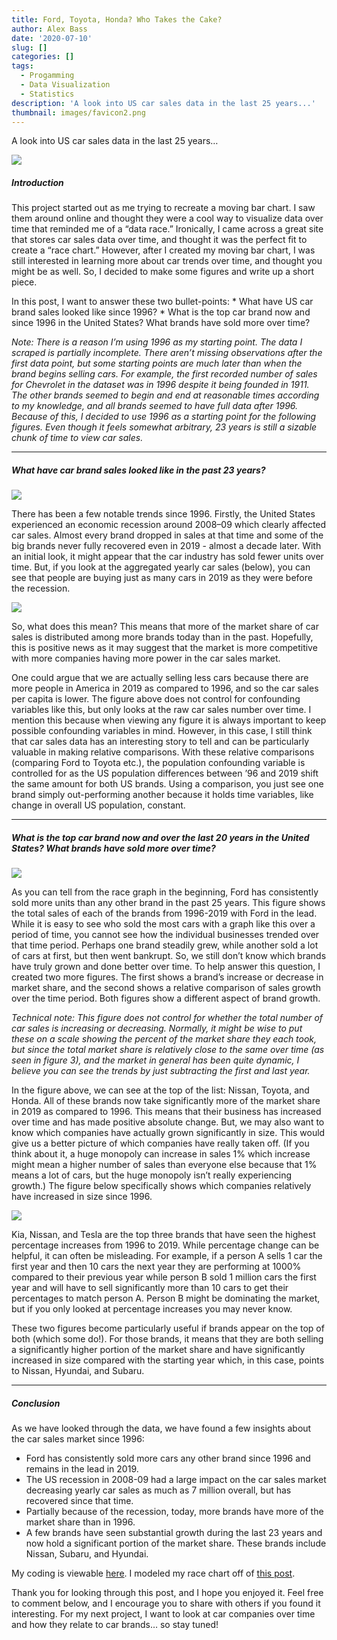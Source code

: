 ```yaml
---
title: Ford, Toyota, Honda? Who Takes the Cake?
author: Alex Bass
date: '2020-07-10'
slug: []
categories: []
tags:
  - Progamming
  - Data Visualization
  - Statistics
description: 'A look into US car sales data in the last 25 years...'
thumbnail: images/favicon2.png
---
```

A look into US car sales data in the last 25 years...

![](https://media.giphy.com/media/rUE9CTmsYMbbOz2MqD/giphy.gif#center)

##### Introduction

This project started out as me trying to recreate a moving bar chart. I saw them around online and thought they were a cool way to visualize data over time that reminded me of a "data race." Ironically, I came across a great site that stores car sales data over time, and thought it was the perfect fit to create a "race chart." However, after I created my moving bar chart, I was still interested in learning more about car trends over time, and thought you might be as well. So, I decided to make some figures and write up a short piece.

In this post, I want to answer these two bullet-points:
* What have US car brand sales looked like since 1996?
* What is the top car brand now and since 1996 in the United States? What brands have sold more over time?

*Note: There is a reason I'm using 1996 as my starting point. The data I scraped is partially incomplete. There aren't missing observations after the first data point, but some starting points are much later than when the brand begins selling cars. For example, the first recorded number of sales for Chevrolet in the dataset was in 1996 despite it being founded in 1911. The other brands seemed to begin and end at reasonable times according to my knowledge, and all brands seemed to have full data after 1996. Because of this, I decided to use 1996 as a starting point for the following figures. Even though it feels somewhat arbitrary, 23 years is still a sizable chunk of time to view car sales.*

-----------------------------------

##### What have car brand sales looked like in the past 23 years?

![](/./about_files/brand_over_time.png#center)

There has been a few notable trends since 1996. Firstly, the United States experienced an economic recession around 2008–09 which clearly affected car sales. Almost every brand dropped in sales at that time and some of the big brands never fully recovered even in 2019 - almost a decade later. With an initial look, it might appear that the car industry has sold fewer units over time. But, if you look at the aggregated yearly car sales (below), you can see that people are buying just as many cars in 2019 as they were before the recession.

![](/./about_files/yearly_sales_over_time.png#center)

So, what does this mean? This means that more of the market share of car sales is distributed among more brands today than in the past. Hopefully, this is positive news as it may suggest that the market is more competitive with more companies having more power in the car sales market.

One could argue that we are actually selling less cars because there are more people in America in 2019 as compared to 1996, and so the car sales per capita is lower. The figure above does not control for confounding variables like this, but only looks at the raw car sales number over time. I mention this because when viewing any figure it is always important to keep possible confounding variables in mind. However, in this case, I still think that car sales data has an interesting story to tell and can be particularly valuable in making relative comparisons. With these relative comparisons (comparing Ford to Toyota etc.), the population confounding variable is controlled for as the US population differences between '96 and 2019 shift the same amount for both US brands. Using a comparison, you just see one brand simply out-performing another because it holds time variables, like change in overall US population, constant.

-----------------------------------

##### What is the top car brand now and over the last 20 years in the United States? What brands have sold more over time?

![](/./about_files/total_sales.png#center)

As you can tell from the race graph in the beginning, Ford has consistently sold more units than any other brand in the past 25 years. This figure shows the total sales of each of the brands from 1996-2019 with Ford in the lead. While it is easy to see who sold the most cars with a graph like this over a period of time, you cannot see how the individual businesses trended over that time period. Perhaps one brand steadily grew, while another sold a lot of cars at first, but then went bankrupt. So, we still don't know which brands have truly grown and done better over time. To help answer this question, I created two more figures. The first shows a brand's increase or decrease in market share, and the second shows a relative comparison of sales growth over the time period. Both figures show a different aspect of brand growth.

*Technical note: This figure does not control for whether the total number of car sales is increasing or decreasing. Normally, it might be wise to put these on a scale showing the percent of the market share they each took, but since the total market share is relatively close to the same over time (as seen in figure 3), and the market in general has been quite dynamic, I believe you can see the trends by just subtracting the first and last year.*

In the figure above, we can see at the top of the list: Nissan, Toyota, and Honda. All of these brands now take significantly more of the market share in 2019 as compared to 1996. This means that their business has increased over time and has made positive absolute change. But, we may also want to know which companies have actually grown significantly in size. This would give us a better picture of which companies have really taken off. (If you think about it, a huge monopoly can increase in sales 1% which increase might mean a higher number of sales than everyone else because that 1% means a lot of cars, but the huge monopoly isn't really experiencing growth.) The figure below specifically shows which companies relatively have increased in size since 1996.

![](/./about_files/percent_difference_sold.png#center)

Kia, Nissan, and Tesla are the top three brands that have seen the highest percentage increases from 1996 to 2019. While percentage change can be helpful, it can often be misleading. For example, if a person A sells 1 car the first year and then 10 cars the next year they are performing at 1000% compared to their previous year while person B sold 1 million cars the first year and will have to sell significantly more than 10 cars to get their percentages to match person A. Person B might be dominating the market, but if you only looked at percentage increases you may never know.

These two figures become particularly useful if brands appear on the top of both (which some do!). For those brands, it means that they are both selling a significantly higher portion of the market share and have significantly increased in size compared with the starting year which, in this case, points to Nissan, Hyundai, and Subaru.

------------------------------

##### Conclusion

As we have looked through the data, we have found a few insights about the car sales market since 1996:

* Ford has consistently sold more cars any other brand since 1996 and remains in the lead in 2019.
* The US recession in 2008-09 had a large impact on the car sales market decreasing yearly car sales as much as 7 million overall, but has recovered since that time.
* Partially because of the recession, today, more brands have more of the market share than in 1996.
* A few brands have seen substantial growth during the last 23 years and now hold a significant portion of the market share. These brands include Nissan, Subaru, and Hyundai.

My coding is viewable [here](https://github.com/acbass49/carbrands). I modeled my race chart off of [this post](https://towardsdatascience.com/create-animated-bar-charts-using-r-31d09e5841da?source=userActivityShare-7c3da9a4b5fa-1591814808&_branch_match_id=810285756007782180). 

Thank you for looking through this post, and I hope you enjoyed it. Feel free to comment below, and I encourage you to share with others if you found it interesting. For my next project, I want to look at car companies over time and how they relate to car brands... so stay tuned!